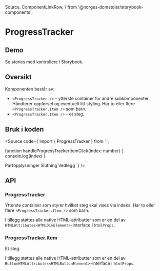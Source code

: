 
  Source,
  ComponentLinkRow,
} from '@norges-domstoler/storybook-components';

<Meta of={ProgressTrackerStories} />

# ProgressTracker

<ComponentLinkRow
  docsHref="https://design.domstol.no/987b33f71/p/206fdc-skiptocontent/b/11d1c4"
  figmaHref="https://www.figma.com/file/ewqSDmkgqDQ5PyOsRp4V5b/DDS-Komponenter?node-id=10018%3A211463"
  githubHref="https://github.com/domstolene/designsystem/tree/main/packages/components/src/components/ProgressTracker"
/>

## Demo

<Primary />

Se stories med kontrollere i <LinkTo title="dds-components/ProgressTracker" story="Overview">Storybook</LinkTo>.

## Oversikt

Komponenten består av:

- `<ProgressTracker />` - ytterste container for andre subkomponenter. Håndterer oppførsel og eventuelt litt styling. Har to eller flere `<ProgressTracker.Item />` som barn.
- `<ProgressTracker.Item />` - et steg.

## Bruk i koden

<Source
  code={`import { ProgressTracker } from '.';

function handleProgressTrackerItemClick(index: number) {
console.log(index)
}

<ProgressTracker activeStep={activeStep}>
  <ProgressTracker.Item completed onClick={handleProgressTrackerItemClick}>
    Partopplysninger
  </ProgressTracker.Item>
  <ProgressTracker.Item active onClick={handleProgressTrackerItemClick}>
    Slutning
  </ProgressTracker.Item>
  <ProgressTracker.Item onClick={handleProgressTrackerItemClick}>
    Vedlegg
  </ProgressTracker.Item>
</ProgressTracker>
`} />

## API

### ProgressTracker

Ytterste container som styrer hvilket steg skal vises via indeks. Har to eller flere `<ProgressTracker.Item />` som barn.

<Canvas of={ProgressTrackerStories.Overview} sourceState="shown" />
<Controls of={ProgressTrackerStories.Overview} />

I tillegg støttes alle native HTML-attributter som er en del av `HTMLAttributes<HTMLDivElement>`-interface i `htmlProps`.

### ProgressTracker.Item

Et steg.

<ArgTypes of={ProgressTracker.Item} />

I tillegg støttes alle native HTML-attributter som er en del av `ButtonHTMLAttributes<HTMLButtonElement>`-interface i `htmlProps`.
